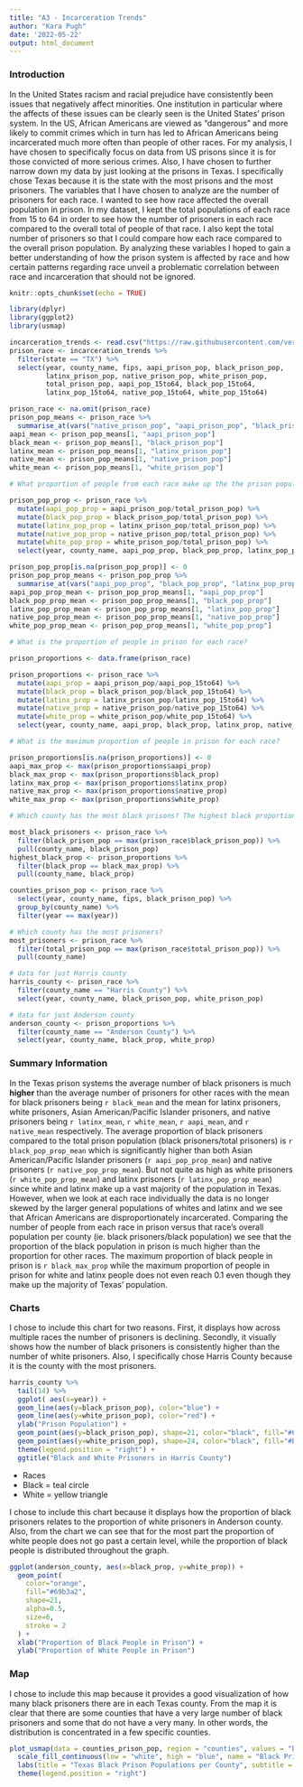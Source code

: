 ```yaml
---
title: "A3 - Incarceration Trends"
author: "Kara Pugh"
date: '2022-05-22'
output: html_document
---
```


### Introduction

In the United States racism and racial prejudice have consistently been issues that negatively affect minorities. One institution in particular where the affects of these issues can be clearly seen is the United States' prison system. In the US, African Americans are viewed as "dangerous" and more likely to commit crimes which in turn has led to African Americans being incarcerated much more often than people of other races. 
For my analysis, I have chosen to specifically focus on data from US prisons since it is for those convicted of more serious crimes. Also, I have chosen to further narrow down my data by just looking at the prisons in Texas. I specifically chose Texas because it is the state with the most prisons and the most prisoners. The variables that I have chosen to analyze are the number of prisoners for each race. I wanted to see how race affected the overall population in prison. In my dataset, I kept the total populations of each race from 15 to 64 in order to see how the number of prisoners in each race compared to the overall total of people of
that race. I also kept the total number of prisoners so that I could compare how each race compared to the overall prison population. By analyzing these variables I hoped to gain a better understanding of how the prison system is affected by race and how certain patterns regarding race unveil a problematic correlation between race and incarceration that should not be ignored.

```r
knitr::opts_chunk$set(echo = TRUE)

library(dplyr)
library(ggplot2)
library(usmap)

incarceration_trends <- read.csv("https://raw.githubusercontent.com/vera-institute/incarceration-trends/master/incarceration_trends.csv")
prison_race <- incarceration_trends %>%
  filter(state == "TX") %>%
  select(year, county_name, fips, aapi_prison_pop, black_prison_pop, 
         latinx_prison_pop, native_prison_pop, white_prison_pop,
         total_prison_pop, aapi_pop_15to64, black_pop_15to64, 
         latinx_pop_15to64, native_pop_15to64, white_pop_15to64)

prison_race <- na.omit(prison_race)
prison_pop_means <- prison_race %>%
  summarise_at(vars("native_prison_pop", "aapi_prison_pop", "black_prison_pop", "latinx_prison_pop", "white_prison_pop"), mean)
aapi_mean <- prison_pop_means[1, "aapi_prison_pop"]
black_mean <- prison_pop_means[1, "black_prison_pop"]
latinx_mean <- prison_pop_means[1, "latinx_prison_pop"]
native_mean <- prison_pop_means[1, "native_prison_pop"]
white_mean <- prison_pop_means[1, "white_prison_pop"]

# What proportion of people from each race make up the the prison population?

prison_pop_prop <- prison_race %>%
  mutate(aapi_pop_prop = aapi_prison_pop/total_prison_pop) %>%
  mutate(black_pop_prop = black_prison_pop/total_prison_pop) %>%
  mutate(latinx_pop_prop = latinx_prison_pop/total_prison_pop) %>%
  mutate(native_pop_prop = native_prison_pop/total_prison_pop) %>%
  mutate(white_pop_prop = white_prison_pop/total_prison_pop) %>%
  select(year, county_name, aapi_pop_prop, black_pop_prop, latinx_pop_prop, native_pop_prop, white_pop_prop)

prison_pop_prop[is.na(prison_pop_prop)] <- 0
prison_pop_prop_means <- prison_pop_prop %>%
  summarise_at(vars("aapi_pop_prop", "black_pop_prop", "latinx_pop_prop", "native_pop_prop", "native_pop_prop", "white_pop_prop"), mean)
aapi_pop_prop_mean <- prison_pop_prop_means[1, "aapi_pop_prop"]
black_pop_prop_mean <- prison_pop_prop_means[1, "black_pop_prop"]
latinx_pop_prop_mean <- prison_pop_prop_means[1, "latinx_pop_prop"]
native_pop_prop_mean <- prison_pop_prop_means[1, "native_pop_prop"]
white_pop_prop_mean <- prison_pop_prop_means[1, "white_pop_prop"]

# What is the proportion of people in prison for each race?

prison_proportions <- data.frame(prison_race)

prison_proportions <- prison_race %>%
  mutate(aapi_prop = aapi_prison_pop/aapi_pop_15to64) %>%
  mutate(black_prop = black_prison_pop/black_pop_15to64) %>%
  mutate(latinx_prop = latinx_prison_pop/latinx_pop_15to64) %>%
  mutate(native_prop = native_prison_pop/native_pop_15to64) %>%
  mutate(white_prop = white_prison_pop/white_pop_15to64) %>%
  select(year, county_name, aapi_prop, black_prop, latinx_prop, native_prop, white_prop)

# What is the maximum proportion of people in prison for each race?

prison_proportions[is.na(prison_proportions)] <- 0
aapi_max_prop <- max(prison_proportions$aapi_prop)
black_max_prop <- max(prison_proportions$black_prop)
latinx_max_prop <- max(prison_proportions$latinx_prop)
native_max_prop <- max(prison_proportions$native_prop)
white_max_prop <- max(prison_proportions$white_prop)

# Which county has the most black prisons? The highest black proportion?

most_black_prisoners <- prison_race %>%
  filter(black_prison_pop == max(prison_race$black_prison_pop)) %>%
  pull(county_name, black_prison_pop)
highest_black_prop <- prison_proportions %>%
  filter(black_prop == black_max_prop) %>%
  pull(county_name, black_prop)

counties_prison_pop <- prison_race %>%
  select(year, county_name, fips, black_prison_pop) %>%
  group_by(county_name) %>%
  filter(year == max(year))

# Which county has the most prisoners?
most_prisoners <- prison_race %>%
  filter(total_prison_pop == max(prison_race$total_prison_pop)) %>%
  pull(county_name)

# data for just Harris county
harris_county <- prison_race %>%
  filter(county_name == "Harris County") %>%
  select(year, county_name, black_prison_pop, white_prison_pop)

# data for just Anderson county
anderson_county <- prison_proportions %>%
  filter(county_name == "Anderson County") %>%
  select(year, county_name, black_prop, white_prop)

```


### Summary Information

In the Texas prison systems the average number of black prisoners is much **higher** than the average number of prisoners for other races with the mean for black prisoners being `r black_mean` and the mean for latinx prisoners, white prisoners, Asian American/Pacific Islander prisoners, and native  prisoners being `r latinx_mean`, `r white_mean`, `r aapi_mean`, and `r native_mean` respectively. The average proportion of black prisoners compared to the total prison population 
(black prisoners/total prisoners) is `r black_pop_prop_mean` which is significantly higher than both Asian American/Pacific Islander prisoners (`r aapi_pop_prop_mean`) and native prisoners (`r native_pop_prop_mean`). But not quite as high as white prisoners (`r white_pop_prop_mean`) and latinx prisoners (`r latinx_pop_prop_mean`) since white and latinx make up a vast majority of the population in Texas. However, when we look at each race individually the data is no longer skewed by the larger general populations of whites and latinx and we see that African Americans are disproportionately incarcerated. Comparing the number of people from each race in prison versus that race's overall population per county (ie. black prisoners/black population) we see that the proportion of the black population in prison is much higher than the proportion for other races. The maximum proportion of black people in prison is `r black_max_prop` while the maximum proportion of people in prison for white and latinx people does not even reach 0.1 even though they make up the majority of Texas' population.

### Charts

I chose to include this chart for two reasons. First, it displays how across multiple races the number
of prisoners is declining. Secondly, it visually shows how the number of black prisoners is consistently higher than the number of white prisoners. Also, I specifically chose Harris County because it is the county with the most prisoners.

```r

harris_county %>%
  tail(14) %>%
  ggplot( aes(x=year)) +
  geom_line(aes(y=black_prison_pop), color="blue") +
  geom_line(aes(y=white_prison_pop), color="red") +
  ylab("Prison Population") +
  geom_point(aes(y=black_prison_pop), shape=21, color="black", fill="#69b3a2", size=6) +
  geom_point(aes(y=white_prison_pop), shape=24, color="black", fill="#E69F00", size=6) +
  theme(legend.position = "right") +
  ggtitle("Black and White Prisoners in Harris County")

```


- Races
- Black = teal circle
- White = yellow triangle

I chose to include this chart because it displays how the proportion of black prisoners relates to the proportion of white prisoners in Anderson county. Also, from the chart we can see that for the most part the proportion of white people does not go past a certain level, while the proportion of black people is distributed throughout the graph.

```r
ggplot(anderson_county, aes(x=black_prop, y=white_prop)) + 
  geom_point(
    color="orange",
    fill="#69b3a2",
    shape=21,
    alpha=0.5,
    size=6,
    stroke = 2
  ) +
  xlab("Proportion of Black People in Prison") +
  ylab("Proportion of White People in Prison")

```

### Map

I chose to include this map because it provides a good visualization of how many black prisoners there are in each Texas county. From the map it is clear that there are some counties that have a very large number of black prisoners and some that do not have a very many. In other words, the distribution is concentrated in a few specific counties. 

```r

plot_usmap(data = counties_prison_pop, region = "counties", values = "black_prison_pop", include = "TX", color = "blue") +
  scale_fill_continuous(low = "white", high = "blue", name = "Black Prison Population", label = scales::comma) + 
  labs(title = "Texas Black Prison Populations per County", subtitle = "using the most recent year available for each county") +
  theme(legend.position = "right")
```
